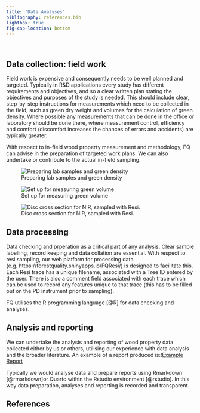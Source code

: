 ```yaml
---
title: "Data Analyses"
bibliography: references.bib
lightbox: true
fig-cap-location: bottom
---
```


<br>

## Data collection: field work

Field work is expensive and consequently needs to be well planned and targeted. Typically in R&D applications every study has different requirements and objectives, and so a clear written plan stating the objectives and purposes of the study is needed. This should include clear, step-by-step instructions for measurements which need to be collected in the field, such as green dry weight and volumes for the calculation of green density. Where possible any measurements that can be done in the office or laboratory should be done there, where measurement control, efficiency and comfort (discomfort increases the chances of errors and accidents) are typically greater.

With respect to in-field wood property measurement and methodology, FQ can advise in the preparation of targeted work plans. We can also undertake or contribute to the actual in-field sampling.

::: {layout-ncol="3"}
![Preparing lab samples and green density](./images/Dropsaw.png)

![Set up for measuring green volume](./images/Disc%20in%20jug.jpg)

![Disc cross section for NIR, sampled with Resi.](./images/RadialStripWithResiTrace.png)
:::

## Data processing

Data checking and prperation as a critical part of any analysis. Clear sample labelling, record keeping and data collation are essential. With respect to resi sampling, our web platform for processing data (e.g. https://forestquality.shinyapps.io/FQResi/) is designed to facilitate this. Each Resi trace has a unique filename, associated with a Tree ID entered by the user. There is also a comment field associated with each trace which can be used to record any features unique to that trace (this has to be filled out on the PD instrument prior to sampling).

FQ utilises the R programming language [@R] for data checking and analyses.

## Analysis and reporting

We can undertake the analysis and reporting of wood property data collected either by us or others, utilising our experience with data analysis and the broader literature. An example of a report produced is:\![Example Report](ThreeResi_SilviScanAnalysis-radiata.pdf)

Typically we would analyse data and prepare reports using Rmarkdown [@rmarkdown]or Quarto within the Rstudio environment [@rstudio]. In this way data preparation, analyses and reporting is recorded and transparent.

## References
